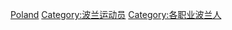 {{Commons cat|Mountaineers from Poland}}

[[Category:各国登山家|Poland]]
[[Category:波兰运动员|Category:波兰运动员]]
[[Category:各职业波兰人|Category:各职业波兰人]]